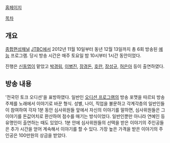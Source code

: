 [http://enter.jtbc.co.kr/1minute 홈페이지]

[[목차]]
== 개요 ==
[[종합편성채널]] [[JTBC]]에서 2012년 11월 10일부터 동년 12월 13일까지 총 6회 방송된 [[예능]] 프로그램. 당시 방송 시간은 매주 토요일 밤 10시부터 1시간 동안이었다. 

진행은 [[신동엽]]이 맡았고 [[박경림]], [[이병진]], [[장경돈]], [[호란]], [[장성규]], [[허은아]] 등이 출연하였다.

== 방송 내용 ==
'전국민 토크 오디션'을 표방하였다. 일반인 [[오디션 프로그램]]의 방송 포맷을 따르되 방송 주제를 노래에서 이야기로 바꾼 형식. 성별, 나이, 직업을 불문하고 각계각층의 일반인들이 참여하여 각자 1분 동안 심사위원들 앞에서 자신의 이야기를 말하면, 심사위원들은 그 이야기를 돈값어치로 환산하여 점수를 매기는 방식이었다. 일반인뿐만 아니라 연예인 등 유명인이 출연하는 때도 있었다.
1분 안에 심사위원들의 선택을 받은 이야기의 주인공들은 추가 시간을 얻어 계속해서 이야기를 할 수 있다. 가장 높은 가격을 받은 이야기의 주인공은 100만원의 상금을 받았다.
